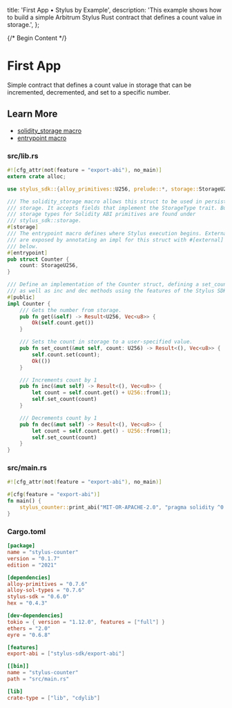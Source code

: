   title: 'First App • Stylus by Example',
  description:
    'This example shows how to build a simple Arbitrum Stylus Rust contract that defines a count value in storage.',
};

{/* Begin Content */}

# First App

Simple contract that defines a count value in storage that can be incremented, decremented, and set to a specific number.

## Learn More

- [solidity_storage macro](https://docs.rs/stylus-sdk/latest/stylus_sdk/prelude/attr.solidity_storage.html)
- [entrypoint macro](https://docs.rs/stylus-sdk/latest/stylus_sdk/prelude/attr.entrypoint.html)

### src/lib.rs

```rust
#![cfg_attr(not(feature = "export-abi"), no_main)]
extern crate alloc;

use stylus_sdk::{alloy_primitives::U256, prelude::*, storage::StorageU256};

/// The solidity_storage macro allows this struct to be used in persistent
/// storage. It accepts fields that implement the StorageType trait. Built-in
/// storage types for Solidity ABI primitives are found under
/// stylus_sdk::storage.
#[storage]
/// The entrypoint macro defines where Stylus execution begins. External methods
/// are exposed by annotating an impl for this struct with #[external] as seen
/// below.
#[entrypoint]
pub struct Counter {
    count: StorageU256,
}

/// Define an implementation of the Counter struct, defining a set_count
/// as well as inc and dec methods using the features of the Stylus SDK.
#[public]
impl Counter {
    /// Gets the number from storage.
    pub fn get(&self) -> Result<U256, Vec<u8>> {
        Ok(self.count.get())
    }

    /// Sets the count in storage to a user-specified value.
    pub fn set_count(&mut self, count: U256) -> Result<(), Vec<u8>> {
        self.count.set(count);
        Ok(())
    }

    /// Increments count by 1
    pub fn inc(&mut self) -> Result<(), Vec<u8>> {
        let count = self.count.get() + U256::from(1);
        self.set_count(count)
    }

    /// Decrements count by 1
    pub fn dec(&mut self) -> Result<(), Vec<u8>> {
        let count = self.count.get() - U256::from(1);
        self.set_count(count)
    }
}
```

### src/main.rs

```rust
#![cfg_attr(not(feature = "export-abi"), no_main)]

#[cfg(feature = "export-abi")]
fn main() {
    stylus_counter::print_abi("MIT-OR-APACHE-2.0", "pragma solidity ^0.8.23;");
}
```

### Cargo.toml

```toml
[package]
name = "stylus-counter"
version = "0.1.7"
edition = "2021"

[dependencies]
alloy-primitives = "0.7.6"
alloy-sol-types = "0.7.6"
stylus-sdk = "0.6.0"
hex = "0.4.3"

[dev-dependencies]
tokio = { version = "1.12.0", features = ["full"] }
ethers = "2.0"
eyre = "0.6.8"

[features]
export-abi = ["stylus-sdk/export-abi"]

[[bin]]
name = "stylus-counter"
path = "src/main.rs"

[lib]
crate-type = ["lib", "cdylib"]

```
